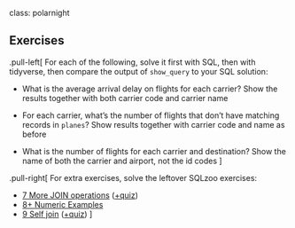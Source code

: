 class: polarnight

## Exercises

.pull-left[
For each of the following, solve it first with SQL, then with tidyverse, then compare the output of `show_query` to your SQL solution:

- What is the average arrival delay on flights for each carrier?
Show the results together with both carrier code and carrier name

- For each carrier, what's the number of flights that don't have matching records in `planes`?
Show results together with carrier code and name as before

- What is the number of flights for each carrier and destination?
Show the name of both the carrier and airport, not the id codes
]

.pull-right[
For extra exercises, solve the leftover SQLzoo exercises:

- [7 More JOIN operations](https://sqlzoo.net/wiki/More_JOIN_operations) ([+quiz](https://sqlzoo.net/wiki/JOIN_Quiz_2))
- [8+ Numeric Examples](https://sqlzoo.net/wiki/NSS_Tutorial)
- [9 Self join](https://sqlzoo.net/wiki/Self_join) ([+quiz](https://sqlzoo.net/wiki/Self_join_Quiz))
]
